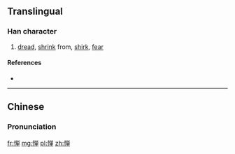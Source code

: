 {{also|憚}}
==Translingual==

===Han character===
{{Han char|rn=61|rad=心|as=08|sn=11|four=|canj=心金田十 (PCWJ)|ids=⿰[[忄]][[单]]}}

# [[dread]], [[shrink]] from, [[shirk]], [[fear]]

====References====
* {{Han ref|kx=0392.181|hdz=42318.140|uh=60EE|ud=24814}}

----

==Chinese==
{{zh-hanzi-box|惮|[[憚]]}}

===Pronunciation===
{{zh-pron
|m=dàn
|c=daan6
|mn=tōaⁿ
|mc=
|oc=
|cat=v
}}

[[fr:惮]]
[[mg:惮]]
[[pl:惮]]
[[zh:惮]]